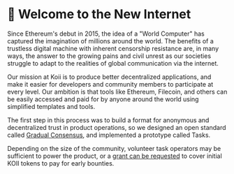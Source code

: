 
# 🎏 Welcome to the New Internet

<Description text="We built Koii to make a better world by connecting the people that live in it." />

Since Ethereum's debut in 2015, the idea of a "World Computer" has captured the imagination of millions around the world. The benefits of a trustless digital machine with inherent censorship resistance are, in many ways, the answer to the growing pains and civil unrest as our societies struggle to adapt to the realities of global communication via the internet.

Our mission at Koii is to produce better decentralized applications, and make it easier for developers and community members to participate at every level. Our ambition is that tools like Ethereum, Filecoin, and others can be easily accessed and paid for by anyone around the world using simplified templates and tools. &#x20;

The first step in this process was to build a format for anonymous and decentralized trust in product operations, so we designed an open standard called [Gradual Consensus](docs/welcome), and implemented a prototype called Tasks.

Depending on the size of the community, volunteer task operators may be sufficient to power the product, or a [grant can be requested](https://share.hsforms.com/1ATBOuLeqSCa-WCEBU8Ky0Ac20dg) to cover initial KOII tokens to pay for early bounties.&#x20;

<Cards> 
<Card title="<p>🔥 <strong>Impact</strong></p>" description=" <p>We've redesigned the web from the ground up to reward contributions fairly. Whether you're a creator, developer, a fan, or just want to connect with family and friends, <em>Koii pays you.</em></p>" link="impact" linkText="Earn passive income with Koii" svgName="impact" cardPerRow="2" />
<Card title="<p>🌊 <strong>Social Technology</strong></p>" description="<p>Include your community in the value stream by using community hardware, and providing transparent systems for attention tracking, content storage, value transfer, and indexing.</p>" link="social-tech" linkText="Start building community-run apps" svgName="socialTech" cardPerRow="2"/>
<Card title="<p>🛠️ <strong>Tools</strong></p>" description=" <p>Building something great is a waste of time if no one can use it. That's why we've built industry-leading tools to secure your assets, trade your personal compute power, and onboard your community.</p>" link="tools" linkText="Try out the Koii Tools" svgName="tools" cardPerRow="2" />
<Card title="<p>💡 <strong>Philosophy of Decentralization</strong></p>" description=" <p>For too long, power has been concentrated to just a small part of the world's population. The internet has the power to fix this, but not the way it's been built so far.</p>" link="philosophy" linkText="Learn more about why Koii was built" svgName="philosophy" cardPerRow="2" />
</Cards>